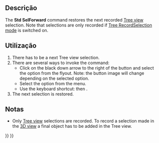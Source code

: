 <languages/>

<div class="mw-translate-fuzzy">
{{Docnav
|[[Std_SelBack/pt-br|Std SelBack]]
|
|[[Std_Base/pt-br|Std Base]]
|IconL=Std_SelBack.svg
|IconR=
|IconC=Freecad.svg
}}
</div>

{{GuiCommand
|Name=Std SelForward
|MenuLocation=View → TreeView actions → Selection forward
|Workbenches=All
|Shortcut={{KEY|S}} {{KEY|F}}
|Version=0.19
|SeeAlso=[[Std_SelBack|Std SelBack]]
}}

<span id="Description"></span>
== Descrição ==

The '''Std SelForward''' command restores the next recorded [[Tree_view|Tree view]] selection. Note that selections are only recorded if [[Std_TreeRecordSelection|Tree RecordSelection mode]] is switched on.

<span id="Usage"></span>
== Utilização ==

# There has to be a next Tree view selection.
# There are several ways to invoke the command:
#* Click on the black down arrow to the right of the {{Button|[[Image:Std_TreeSyncView.svg|16px]]}} button and select the {{MenuCommand|[[Image:Std_SelForward.svg|16px]] Selection forward}} option from the flyout. Note: the button image will change depending on the selected option.
#* Select the {{MenuCommand|View → TreeView actions → [[Image:Std_SelForward.svg|16px]] Selection forward}} option from the menu.
#* Use the keyboard shortcut: {{KEY|S}} then {{KEY|F}}.
# The next selection is restored.

<span id="Notes"></span>
==Notas==

* Only [[Tree_view|Tree view]] selections are recorded. To record a selection made in the [[3D_view|3D view]] a final object has to be added in the Tree view.


<div class="mw-translate-fuzzy">
{{Docnav
|[[Std_SelBack/pt-br|Std SelBack]]
|
|[[Std_Base/pt-br|Std Base]]
|IconL=Std_SelBack.svg
|IconR=
|IconC=Freecad.svg
}}
</div>

{{Std_Base_navi{{#translation:}}}}
{{Userdocnavi{{#translation:}}}}